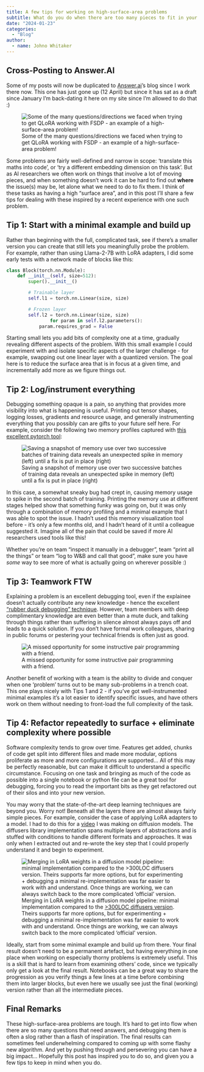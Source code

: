 ```yaml
---
title: A few tips for working on high-surface-area problems
subtitle: What do you do when there are too many pieces to fit in your head?
date: "2024-01-23"
categories: 
  - "Blog"
author:
  - name: Johno Whitaker
---
```


::: {.callout-note}
## Cross-Posting to Answer.AI
Some of my posts will now be duplicated to [Answer.ai](answer.ai)'s blog since I work there now. This one has just gone up (12 April) but since it has sat as a draft since January I'm back-dating it here on my site since I'm allowed to do that :)
:::

![Some of the many questions/directions we faced when trying to get QLoRA working with FSDP - an example of a high-surface-area problem!](A%20few%20tips%20for%20working%20on%20high-surface-area%20proble%202e02b0d4b400448781bc68402cb5a67d/example_map.png)

Some problems are fairly well-defined and narrow in scope: ‘translate this maths into code’, or ‘try a different embedding dimension on this task’. But as AI researchers we often work on things that involve a lot of moving pieces, and when something doesn’t work it can be hard to find out **where** the issue(s) may be, let alone what we need to do to fix them. I think of these tasks as having a high “surface area”, and in this post I’ll share a few tips for dealing with these inspired by a recent experience with one such problem.

## Tip 1: Start with a minimal example and build up

Rather than beginning with the full, complicated task, see if there’s a smaller version you can create that still lets you meaningfully probe the problem. For example, rather than using Llama-2-7B with LoRA adapters, I did some early tests with a network made of blocks like this:

```python
class Block(torch.nn.Module):
    def __init__(self, size=512):
        super().__init__()

        # Trainable layer
        self.l1 = torch.nn.Linear(size, size)

        # Frozen layer
        self.l2 = torch.nn.Linear(size, size)
				for param in self.l2.parameters():
            param.requires_grad = False
```

Starting small lets you add bits of complexity one at a time, gradually revealing different aspects of the problem. With this small example I could experiment with and isolate specific aspects of the larger challenge - for example, swapping out one linear layer with a quantized version. The goal here is to reduce the surface area that is in focus at a given time, and incrementally add more as we figure things out.

## Tip 2: Log/instrument everything

Debugging something opaque is a pain, so anything that provides more visibility into what is happening is useful. Printing out tensor shapes, logging losses, gradients and resource usage, and generally instrumenting everything that you possibly can are gifts to your future self here. For example, consider the following two memory profiles captured with [this excellent pytorch tool](https://pytorch.org/docs/stable/torch_cuda_memory.html):

![Saving a snapshot of memory use over two successive batches of training data reveals an unexpected spike in memory (left) until a fix is put in place (right)](A%20few%20tips%20for%20working%20on%20high-surface-area%20proble%202e02b0d4b400448781bc68402cb5a67d/mem_profile.png)

In this case, a somewhat sneaky bug had crept in, causing memory usage to spike in the second batch of training. Printing the memory use at different stages helped show that something funky was going on, but it was only through a combination of memory profiling and a minimal example that I was able to spot the issue. I hadn’t used this memory visualization tool before - it’s only a few months old, and I hadn’t heard of it until a colleague suggested it. Imagine all of the pain that could be saved if more AI researchers used tools like this!

Whether you’re on team “inspect it manually in a debugger”, team “print all the things” or team “log to W&B and call that good”, make sure you have *some* way to see more of what is actually going on wherever possible :)

## Tip 3: Teamwork FTW

Explaining a problem is an excellent debugging tool, even if the explainee doesn’t actually contribute any new knowledge - hence the excellent [“rubber duck debugging” technique](https://en.wikipedia.org/wiki/Rubber_duck_debugging). However, team members with deep complimentary knowledge are even better than a mute duck, and talking through things rather than suffering in silence almost always pays off and leads to a quick solution. If you don’t have formal work colleagues, sharing in public forums or pestering your technical friends is often just as good.

![A missed opportunity for some instructive pair programming with a friend. ](A%20few%20tips%20for%20working%20on%20high-surface-area%20proble%202e02b0d4b400448781bc68402cb5a67d/Untitled.png)

Another benefit of working with a team is the ability to divide and conquer when one ‘problem’ turns out to be many sub-problems in a trench coat. This one plays nicely with Tips 1 and 2 - if you’ve got well-instrumented minimal examples it’s a lot easier to identify specific issues, and have others work on them without needing to front-load the full complexity of the task.

## Tip 4: Refactor repeatedly to surface + eliminate complexity where possible

Software complexity tends to grow over time. Features get added, chunks of code get split into different files and made more modular, options proliferate as more and more configurations are supported… All of this may be perfectly reasonable, but can make it difficult to understand a specific circumstance. Focusing on one task and bringing as much of the code as possible into a single notebook or python file can be a great tool for debugging, forcing you to read the important bits as they get refactored out of their silos and into your new version. 

You may worry that the state-of-the-art deep learning techniques are beyond you. Worry not! Beneath all the layers there are almost always fairly simple pieces. For example, consider the case of applying LoRA adapters to a model. I had to do this for a [video](https://www.youtube.com/watch?v=gJ4bvOX-1CE) I was making on diffusion models. The diffusers library implementation spans multiple layers of abstractions and is stuffed with conditions to handle different formats and approaches. It was only when I extracted out and re-wrote the key step that I could properly understand it and begin to experiment.

![Merging in LoRA weights in a diffusion model pipeline: minimal implementation compared to the [>300LOC diffusers version](https://github.com/huggingface/diffusers/blob/357855f8fca8d27beb0a3fde333f46db22f29391/src/diffusers/loaders/unet.py#L67). Theirs supports far more options, but for experimenting + debugging a minimal re-implementation was far easier to work with and understand. Once things are working, we can always switch back to the more complicated ‘official’ version.](A%20few%20tips%20for%20working%20on%20high-surface-area%20proble%202e02b0d4b400448781bc68402cb5a67d/Untitled%201.png)

Ideally, start from some minimal example and build up from there. Your final result doesn’t need to be a permanent artefact, but having everything in one place when working on especially thorny problems is extremely useful. This is a skill that is hard to learn from examining others’ code, since we typically only get a look at the final result. Notebooks can be a great way to share the progression as you verify things a few lines at a time before combining them into larger blocks, but even here we usually see just the final (working) version rather than all the intermediate pieces. 

## Final Remarks

These high-surface-area problems are tough. It’s hard to get into flow when there are so many questions that need answers, and debugging them is often a slog rather than a flash of inspiration. The final results can sometimes feel underwhelming compared to coming up with some flashy new algorithm. And yet by pushing through and persevering you can have a big impact… Hopefully this post has inspired you to do so, and given you a few tips to keep in mind when you do.